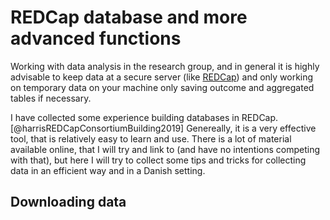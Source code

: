 # REDCap database and more advanced functions {#redcap-adv}

Working with data analysis in the research group, and in general it is highly advisable to keep data at a secure server (like [REDCap](redcap.rm.dk)) and only working on temporary data on your machine only saving outcome and aggregated tables if necessary.

I have collected some experience building databases in REDCap.[@harrisREDCapConsortiumBuilding2019] Genereally, it is a very effective tool, that is relatively easy to learn and use. There is a lot of material available online, that I will try and link to (and have no intentions competing with that), but here I will try to collect some tips and tricks for collecting data in an efficient way and in a Danish setting.


## Downloading data


